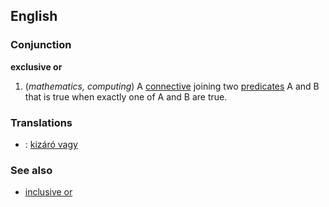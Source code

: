 ==English== 
===Conjunction===
'''exclusive or'''
  
#(''mathematics, computing'') A [[connective]] joining two [[predicate]]s A and B that is true when exactly one of A and B are true.

===Translations===
*{{hu}} : [[kizáró vagy]]

===See also===  
*[[inclusive or]]